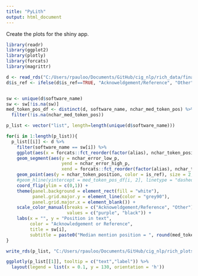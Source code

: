 ```yaml
---
title: "PyLith"
output: html_document
---
```


Create the plots for the shiny app.

```r
library(readr)
library(ggplot2)
library(plotly)
library(forcats)
library(magrittr)

d <- read_rds("C:/Users/rpauloo/Documents/GitHub/cig_nlp/rich_data/final.rds")
d$is_ref <- ifelse(d$is_ref==TRUE, "Acknoweldgement/Reference", "Other")


sw <- unique(d$software_name)
sw <- sw[!is.na(sw)]
med_token_pos_df <- distinct(d, software_name, nchar_med_token_pos) %>%
  filter(!is.na(nchar_med_token_pos))

p_list <- vector("list", length=length(unique(d$software_name)))

for(i in 1:length(p_list)){
  p_list[[i]] <- d %>% 
    filter(software_name == sw[i]) %>% 
    ggplot(aes(x = forcats::fct_reorder(factor(alias), nchar_token_position), text = paper, label = text)) +
    geom_segment(aes(y = nchar_error_low_p, 
                     yend = nchar_error_high_p, 
                     xend = forcats::fct_reorder(factor(alias), nchar_token_position)), color = "red") +
    geom_point(aes(y = nchar_token_position, color = is_ref), size = 2, alpha = 0.5) +
    #geom_hline(yintercept = med_token_pos_df[i, 2], linetype = "dashed") +
    coord_flip(ylim = c(0,1)) + 
    theme(panel.background = element_rect(fill = "white"),
          panel.grid.major.y = element_line(color = "grey90"),
          panel.grid.major.x = element_blank()) + 
    scale_color_manual(breaks = c("Acknoweldgement/Reference", "Other"), 
                       values = c("purple", "black")) +
    labs(x = "", y = "Position in text", 
         color = "Acknowledgement or Reference",
         title = sw[i],
         subtitle = paste0("Median mention position = ", round(med_token_pos_df[i, 2],2))) 
}

write_rds(p_list, "C:/Users/rpauloo/Documents/GitHub/cig_nlp/rich_plots/p_list.rds")
```

```r
ggplotly(p_list[[1]], tooltip = c("text","label")) %>% 
  layout(legend = list(x = 0.1, y = 130, orientation = 'h'))
```

